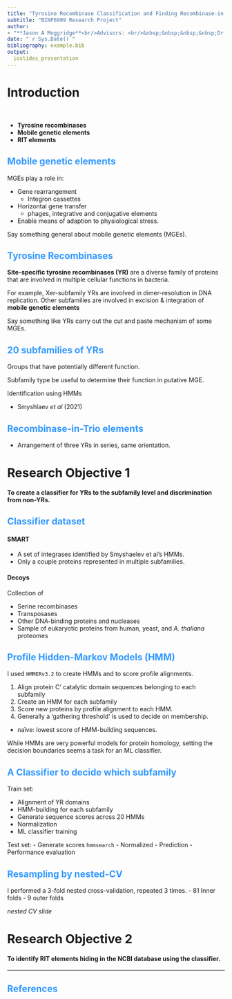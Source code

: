 ```yaml
---
title: "Tyrosine Recombinase Classification and Finding Recombinase-in-Trio Elements"
subtitle: "BINF6999 Research Project"
author: 
- "**Jason A Moggridge**<br/>Advisors: <br/>&nbsp;&nbsp;&nbsp;&nbsp;Dr Nicole Ricker, Pathobiology (biology) <br/>&nbsp;&nbsp;&nbsp;&nbsp;Dr Dan Tulpan, Animal biosciences (informatics)"
date: "`r Sys.Date()`"
bibliography: example.bib
output:
  ioslides_presentation
---
```

<style>
h2 { 
 color: #3399ff;		
}
h3 { 
 color: #3399ff;		
}
</style>

# Introduction {.build}

<br>

- **Tyrosine recombinases**    
- **Mobile genetic elements**    
- **RIT elements**    
    

## Mobile genetic elements

MGEs play a role in:

- Gene rearrangement 
  - Integron cassettes
- Horizontal gene transfer 
  - phages, integrative and conjugative elements
- Enable means of adaption to physiological stress.

<div class="notes">
Say something general about mobile genetic elements (MGEs).

</div>


## Tyrosine Recombinases

**Site-specific tyrosine recombinases (YR)** are a diverse family of proteins that are involved in multiple cellular functions in bacteria.

For example, Xer-subfamily YRs are involved in dimer-resolution in DNA replication. Other subfamilies are involved in excision & integration of **mobile genetic elements**

<div class="notes">
Say something like YRs carry out the cut and paste mechanism of some MGEs.
</div>

## 20 subfamilies of YRs

Groups that have potentially different function.

Subfamily type be useful to determine their function in putative MGE.

Identification using HMMs

- Smyshlaev *et al* (2021)

## Recombinase-in-Trio elements

 - Arrangement of three YRs in series, same orientation.


# Research Objective 1

#### To create a classifier for YRs to the subfamily level and discrimination from non-YRs.

## Classifier dataset

#### SMART 

- A set of integrases identified by Smyshaelev et al's HMMs.
- Only a couple proteins represented in multiple subfamilies.

#### Decoys

Collection of 

- Serine recombinases
- Transposases
- Other DNA-binding proteins and nucleases
- Sample of eukaryotic proteins from human, yeast, and *A. thaliana* proteomes

## Profile Hidden-Markov Models (HMM)

I used `HMMERv3.2` to create HMMs and to score profile alignments.

1. Align protein C' catalytic domain sequences belonging to each subfamily
2. Create an HMM for each subfamily
3. Score new proteins by profile alignment to each HMM.
4. Generally a 'gathering threshold' is used to decide on membership.
  - naïve: lowest score of HMM-building sequences.

While HMMs are very powerful models for protein homology, setting the decision boundaries seems a task for an ML classifier.


## A Classifier to decide which subfamily

Train set:    

 - Alignment of YR domains
 - HMM-building for each subfamily
 - Generate sequence scores across 20 HMMs
 - Normalization
 - ML classifier training
 
Test set:
- Generate scores `hmmsearch`
- Normalized
- Prediction
- Performance evaluation
  

## Resampling by nested-CV

I performed a 3-fold nested cross-validation, repeated 3 times. 
- 81 Inner folds
- 9 outer folds

*nested CV slide*




# Research Objective 2

#### To identify RIT elements hiding in the NCBI database using the classifier.



----





## References